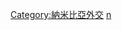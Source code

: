 {{Commonscat|Bilateral relations of Namibia}}

[[Category:納米比亞外交|Category:納米比亞外交]]
[[Category:各国双边关系|n]]